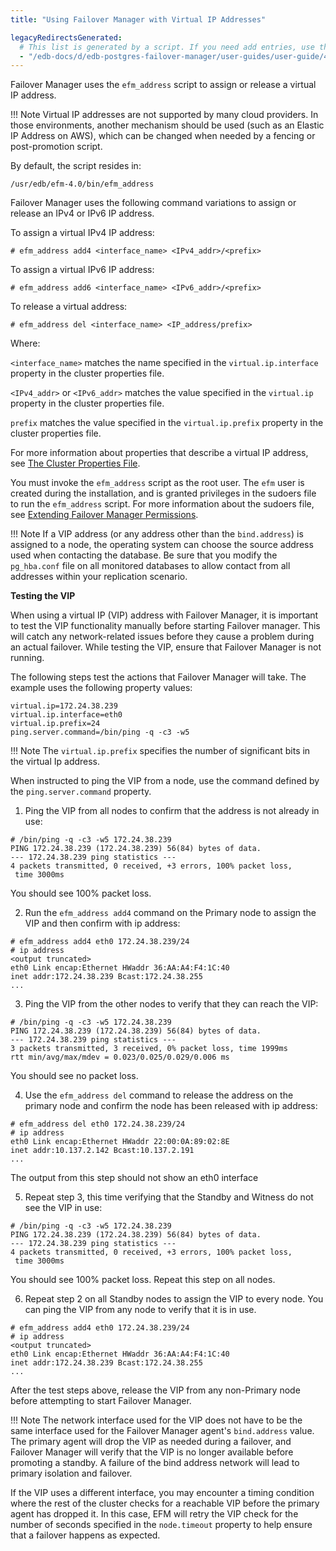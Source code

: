 ```yaml
---
title: "Using Failover Manager with Virtual IP Addresses"

legacyRedirectsGenerated:
  # This list is generated by a script. If you need add entries, use the `legacyRedirects` key.
  - "/edb-docs/d/edb-postgres-failover-manager/user-guides/user-guide/4.0/using_vip_addresses.html"
---
```


<div id="using_vip_addresses" class="registered_link"></div>

Failover Manager uses the `efm_address` script to assign or release a virtual IP address.

!!! Note
    Virtual IP addresses are not supported by many cloud providers. In those environments, another mechanism should be used (such as an Elastic IP Address on AWS), which can be changed when needed by a fencing or post-promotion script.

By default, the script resides in:

 `/usr/edb/efm-4.0/bin/efm_address`

Failover Manager uses the following command variations to assign or release an IPv4 or IPv6 IP address.

To assign a virtual IPv4 IP address:

```text
# efm_address add4 <interface_name> <IPv4_addr>/<prefix>
```

To assign a virtual IPv6 IP address:

```text
# efm_address add6 <interface_name> <IPv6_addr>/<prefix>
```

To release a virtual address:

```text
# efm_address del <interface_name> <IP_address/prefix>
```

Where:

 `<interface_name>` matches the name specified in the `virtual.ip.interface` property in the cluster properties file.

 `<IPv4_addr>` or `<IPv6_addr>` matches the value specified in the `virtual.ip` property in the cluster properties file.

 `prefix` matches the value specified in the `virtual.ip.prefix` property in the cluster properties file.

For more information about properties that describe a virtual IP address, see [The Cluster Properties File](01_cluster_properties/#virtual_ip).

You must invoke the `efm_address` script as the root user. The `efm` user is created during the installation, and is granted privileges in the sudoers file to run the `efm_address` script. For more information about the sudoers file, see [Extending Failover Manager Permissions](04_extending_efm_permissions/#extending_efm_permissions).

!!! Note
    If a VIP address (or any address other than the `bind.address`) is assigned to a node, the operating system can choose the source address used when contacting the database. Be sure that you modify the `pg_hba.conf` file on all monitored databases to allow contact from all addresses within your replication scenario.

**Testing the VIP**

When using a virtual IP (VIP) address with Failover Manager, it is important to test the VIP functionality manually before starting Failover manager. This will catch any network-related issues before they cause a problem during an actual failover. While testing the VIP, ensure that Failover Manager is not running.

The following steps test the actions that Failover Manager will take. The example uses the following property values:

```text
virtual.ip=172.24.38.239
virtual.ip.interface=eth0
virtual.ip.prefix=24
ping.server.command=/bin/ping -q -c3 -w5
```

!!! Note
    The `virtual.ip.prefix` specifies the number of significant bits in the virtual Ip address.

When instructed to ping the VIP from a node, use the command defined by the `ping.server.command` property.

1.  Ping the VIP from all nodes to confirm that the address is not already in use:

```text
# /bin/ping -q -c3 -w5 172.24.38.239
PING 172.24.38.239 (172.24.38.239) 56(84) bytes of data.
--- 172.24.38.239 ping statistics ---
4 packets transmitted, 0 received, +3 errors, 100% packet loss,
 time 3000ms
```

You should see 100% packet loss.

2.  Run the `efm_address add4` command on the Primary node to assign the VIP and then confirm with ip address:

```text
# efm_address add4 eth0 172.24.38.239/24
# ip address
<output truncated>
eth0 Link encap:Ethernet HWaddr 36:AA:A4:F4:1C:40
inet addr:172.24.38.239 Bcast:172.24.38.255
...
```

3.  Ping the VIP from the other nodes to verify that they can reach the VIP:

```text
# /bin/ping -q -c3 -w5 172.24.38.239
PING 172.24.38.239 (172.24.38.239) 56(84) bytes of data.
--- 172.24.38.239 ping statistics ---
3 packets transmitted, 3 received, 0% packet loss, time 1999ms
rtt min/avg/max/mdev = 0.023/0.025/0.029/0.006 ms
```

You should see no packet loss.

4.  Use the `efm_address del` command to release the address on the primary node and confirm the node has been released with ip address:

```text
# efm_address del eth0 172.24.38.239/24
# ip address
eth0 Link encap:Ethernet HWaddr 22:00:0A:89:02:8E
inet addr:10.137.2.142 Bcast:10.137.2.191
...
```

The output from this step should not show an eth0 interface

5.  Repeat step 3, this time verifying that the Standby and Witness do not see the VIP in use:

```text
# /bin/ping -q -c3 -w5 172.24.38.239
PING 172.24.38.239 (172.24.38.239) 56(84) bytes of data.
--- 172.24.38.239 ping statistics ---
4 packets transmitted, 0 received, +3 errors, 100% packet loss,
 time 3000ms
```

You should see 100% packet loss. Repeat this step on all nodes.

6.  Repeat step 2 on all Standby nodes to assign the VIP to every node. You can ping the VIP from any node to verify that it is in use.

```text
# efm_address add4 eth0 172.24.38.239/24
# ip address
<output truncated>
eth0 Link encap:Ethernet HWaddr 36:AA:A4:F4:1C:40
inet addr:172.24.38.239 Bcast:172.24.38.255
...
```

After the test steps above, release the VIP from any non-Primary node before attempting to start Failover Manager.

!!! Note
    The network interface used for the VIP does not have to be the same interface used for the Failover Manager agent's `bind.address` value. The primary agent will drop the VIP as needed during a failover, and Failover Manager will verify that the VIP is no longer available before promoting a standby. A failure of the bind address network will lead to primary isolation and failover.

If the VIP uses a different interface, you may encounter a timing condition where the rest of the cluster checks for a reachable VIP before the primary agent has dropped it. In this case, EFM will retry the VIP check for the number of seconds specified in the `node.timeout` property to help ensure that a failover happens as expected.
